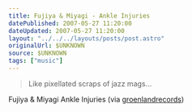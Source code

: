 ```yaml
---
title: Fujiya & Miyagi - Ankle Injuries
datePublished: 2007-05-27 11:20:00
dateUpdated: 2007-05-27 11:20:00
layout: "../../../layouts/posts/post.astro"
originalUrl: $UNKNOWN
source: $UNKNOWN
tags: ["music"]
---
```



<YouTube id="https://www.youtube.com/watch?v=N5XVeENmLMk" />

> Like pixellated scraps of jazz mags…

Fujiya & Miyagi Ankle Injuries (via
[groenlandrecords](http://youtube.com/user/groenlandrecords))
